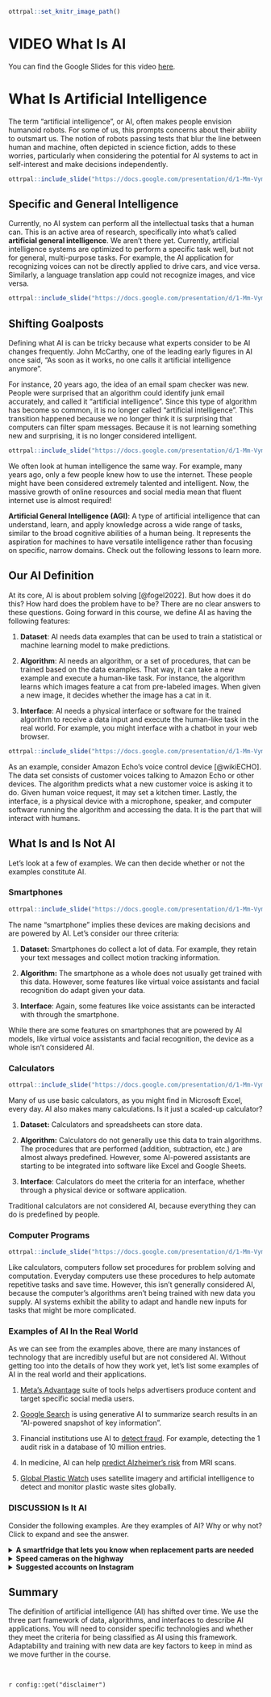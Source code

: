 
```r
ottrpal::set_knitr_image_path()
```

# VIDEO What Is AI

You can find the Google Slides for this video [here](https://docs.google.com/presentation/d/1-Mm-Vym3xdtB8xLRHR24jNCLSbNgFHw6N62iJrYe63c/edit?usp=sharing).

# What Is Artificial Intelligence

The term "artificial intelligence", or AI, often makes people envision humanoid robots. For some of us, this prompts concerns about their ability to outsmart us. The notion of robots passing tests that blur the line between human and machine, often depicted in science fiction, adds to these worries, particularly when considering the potential for AI systems to act in self-interest and make decisions independently.

```r
ottrpal::include_slide("https://docs.google.com/presentation/d/1-Mm-Vym3xdtB8xLRHR24jNCLSbNgFHw6N62iJrYe63c/edit#slide=id.g2a68fa11a90_0_0")
```

## Specific and General Intelligence

Currently, no AI system can perform all the intellectual tasks that a human can. This is an active area of research, specifically into what's called **artificial general intelligence**. We aren't there yet. Currently, artificial intelligence systems are optimized to perform a specific task well, but not for general, multi-purpose tasks. For example, the AI application for recognizing voices can not be directly applied to drive cars, and vice versa. Similarly, a language translation app could not recognize images, and vice versa.

```r
ottrpal::include_slide("https://docs.google.com/presentation/d/1-Mm-Vym3xdtB8xLRHR24jNCLSbNgFHw6N62iJrYe63c/edit#slide=id.gcf1264c749_0_130")
```

## Shifting Goalposts

Defining what AI is can be tricky because what experts consider to be AI changes frequently. John McCarthy, one of the leading early figures in AI once said, "As soon as it works, no one calls it artificial intelligence anymore".

For instance, 20 years ago, the idea of an email spam checker was new. People were surprised that an algorithm could identify junk email accurately, and called it “artificial intelligence”. Since this type of algorithm has become so common, it is no longer called "artificial intelligence". This transition happened because we no longer think it is surprising that computers can filter spam messages. Because it is not learning something new and surprising, it is no longer considered intelligent.

```r
ottrpal::include_slide("https://docs.google.com/presentation/d/1-Mm-Vym3xdtB8xLRHR24jNCLSbNgFHw6N62iJrYe63c/edit#slide=id.g2a162964683_1_176")
```

We often look at human intelligence the same way. For example, many years ago, only a few people knew how to use the internet. These people might have been considered extremely talented and intelligent. Now, the massive growth of online resources and social media mean that fluent internet use is almost required!

<div class = "dictionary">
**Artificial General Intelligence (AGI)**: A type of artificial intelligence that can understand, learn, and apply knowledge across a wide range of tasks, similar to the broad cognitive abilities of a human being. It represents the aspiration for machines to have versatile intelligence rather than focusing on specific, narrow domains. Check out the following lessons to learn more.
</div>

## Our AI Definition

At its core, AI is about problem solving [@fogel2022]. But how does it do this? How hard does the problem have to be? There are no clear answers to these questions. Going forward in this course, we define AI as having the following features:

1. **Dataset**: AI needs data examples that can be used to train a statistical or machine learning model to make predictions.

1. **Algorithm**: AI needs an algorithm, or a set of procedures, that can be trained based on the data examples. That way, it can take a new example and execute a human-like task. For instance, the algorithm learns which images feature a cat from pre-labeled images. When given a new image, it decides whether the image has a cat in it.

1. **Interface**: AI needs a physical interface or software for the trained algorithm to receive a data input and execute the human-like task in the real world. For example, you might interface with a chatbot in your web browser.

```r
ottrpal::include_slide("https://docs.google.com/presentation/d/1-Mm-Vym3xdtB8xLRHR24jNCLSbNgFHw6N62iJrYe63c/edit#slide=id.g2a64e94b13a_0_0")
```

As an example, consider Amazon Echo’s voice control device [@wikiECHO]. The data set consists of customer voices talking to Amazon Echo or other devices. The algorithm predicts what a new customer voice is asking it to do. Given human voice request, it may set a kitchen timer. Lastly, the interface, is a physical device with a microphone, speaker, and computer software running the algorithm and accessing the data. It is the part that will interact with humans.

## What Is and Is Not AI

Let's look at a few of examples. We can then decide whether or not the examples constitute AI.

### Smartphones

```r
ottrpal::include_slide("https://docs.google.com/presentation/d/1-Mm-Vym3xdtB8xLRHR24jNCLSbNgFHw6N62iJrYe63c/edit#slide=id.g263dd3c9316_30_0")
```

The name "smartphone" implies these devices are making decisions and are powered by AI. Let's consider our three criteria:

1. **Dataset:** Smartphones do collect a lot of data. For example, they retain your text messages and collect motion tracking information.

1. **Algorithm:** The smartphone as a whole does not usually get trained with this data. However, some features like virtual voice assistants and facial recognition do adapt given your data.

1. **Interface**: Again, some features like voice assistants can be interacted with through the smartphone.

While there are some features on smartphones that are powered by AI models, like virtual voice assistants and facial recognition, the device as a whole isn't considered AI.

### Calculators

```r
ottrpal::include_slide("https://docs.google.com/presentation/d/1-Mm-Vym3xdtB8xLRHR24jNCLSbNgFHw6N62iJrYe63c/edit#slide=id.g263dd3c9316_30_8")
```

Many of us use basic calculators, as you might find in Microsoft Excel, every day. AI also makes many calculations. Is it just a scaled-up calculator?

1. **Dataset:** Calculators and spreadsheets can store data.

1. **Algorithm:** Calculators do not generally use this data to train algorithms. The procedures that are performed (addition, subtraction, etc.) are almost always predefined. However, some AI-powered assistants are starting to be integrated into software like Excel and Google Sheets.

1. **Interface**: Calculators do meet the criteria for an interface, whether through a physical device or software application.

Traditional calculators are not considered AI, because everything they can do is predefined by people.

### Computer Programs

```r
ottrpal::include_slide("https://docs.google.com/presentation/d/1-Mm-Vym3xdtB8xLRHR24jNCLSbNgFHw6N62iJrYe63c/edit#slide=id.g263dd3c9316_30_15")
```

Like calculators, computers follow set procedures for problem solving and computation. Everyday computers use these procedures to help automate repetitive tasks and save time. However, this isn't generally considered AI, because the computer's algorithms aren't being trained with new data you supply. AI systems exhibit the ability to adapt and handle new inputs for tasks that might be more complicated.

### Examples of AI In the Real World

As we can see from the examples above, there are many instances of technology that are incredibly useful but are not considered AI. Without getting too into the details of how they work yet, let's list some examples of AI in the real world and their applications.

1. [Meta's Advantage](https://www.facebook.com/business/news/introducing-ai-sandbox-and-expanding-meta-advantage-suite) suite of tools helps advertisers produce content and target specific social media users. 

1. [Google Search](https://blog.google/products/search/generative-ai-search/) is using generative AI to summarize search results in an "AI-powered snapshot of key information".

1. Financial institutions use AI to [detect fraud](https://www.ey.com/en_us/assurance/how-an-ai-application-can-help-auditors-detect-fraud). For example, detecting the 1 audit risk in a database of 10 million entries.

1. In medicine, AI can help [predict Alzheimer's risk](https://www.ncbi.nlm.nih.gov/pmc/articles/PMC9209493/) from MRI scans.

1. [Global Plastic Watch](https://globalplasticwatch.org/about) uses satellite imagery and artificial intelligence to detect and monitor plastic waste sites globally.

### DISCUSSION Is It AI

Consider the following examples. Are they examples of AI? Why or why not? Click to expand and see the answer.

<details><summary> <span> **A smartfridge that lets you know when replacement parts are needed**</span></summary><br>

This is not AI. The computer in the fridge is typically programmed to look for specific signs of wear or time passing. It is not typically trained with new data.

</details>

<details><summary> <span> **Speed cameras on the highway**</span></summary><br>

Speed cameras on highways typically use specialized technology and are not explicitly powered by AI. These cameras are often equipped with radar sensors for measuring vehicle speed between checkpoints.

While the core functionality of speed cameras relies on sensor technology and predetermined speed thresholds, AI elements may be incorporated in some advanced systems. For example, AI could be used to enhance image recognition accuracy for reading license plates. However, the fundamental operation of speed cameras is rooted in sensor-based speed detection, not AI.
</details>

<details><summary> <span> **Suggested accounts on Instagram**</span></summary><br>

This is considered AI. Social media algorithms, like Instagram's, make recommendations based on user behavior. For example, if you spend a lot of time viewing a page that was recommended, the system interprets that as positive feedback and will make similar recommendations. Typically, these recommendations get better over time as the user generates more user-specific data. You supply data through your behaviors, the algorithm gets trained, and you interact with the suggestions via the app.

</details>

## Summary

The definition of artificial intelligence (AI) has shifted over time. We use the three part framework of data, algorithms, and interfaces to describe AI applications. You will need to consider specific technologies and whether they meet the criteria for being classified as AI using this framework. Adaptability and training with new data are key factors to keep in mind as we move further in the course.

<br>
<div class = disclaimer>
`r config::get("disclaimer")`
</div>
